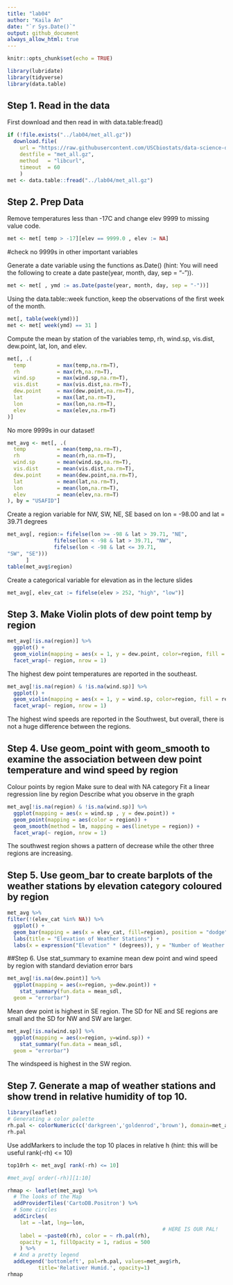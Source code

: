 ```yaml
---
title: "lab04"
author: "Kaila An"
date: "`r Sys.Date()`"
output: github_document
always_allow_html: true 
---
```


```r
knitr::opts_chunk$set(echo = TRUE)
```

```r
library(lubridate)
library(tidyverse)
library(data.table)
```



## Step 1. Read in the data
First download and then read in with data.table:fread()

```r
if (!file.exists("../lab04/met_all.gz"))
  download.file(
    url = "https://raw.githubusercontent.com/USCbiostats/data-science-data/master/02_met/met_all.gz",
    destfile = "met_all.gz",
    method   = "libcurl",
    timeout  = 60
    )
met <- data.table::fread("../lab04/met_all.gz")
```


## Step 2. Prep Data

Remove temperatures less than -17C and change elev 9999 to missing value code.
```r
met <- met[ temp > -17][elev == 9999.0 , elev := NA]
```

#check no 9999s in other important variables

Generate a date variable using the functions as.Date() (hint: You will need the following to create a date paste(year, month, day, sep = "-")).
```r
met <- met[ , ymd := as.Date(paste(year, month, day, sep = "-"))] 
```


Using the data.table::week function, keep the observations of the first week of the month.

```r
met[, table(week(ymd))]
met <- met[ week(ymd) == 31 ]
```


Compute the mean by station of the variables temp, rh, wind.sp, vis.dist, dew.point, lat, lon, and elev.

```r
met[, .(
  temp          = max(temp,na.rm=T),
  rh            = max(rh,na.rm=T),
  wind.sp       = max(wind.sp,na.rm=T),
  vis.dist      = max(vis.dist,na.rm=T),
  dew.point     = max(dew.point,na.rm=T),
  lat           = max(lat,na.rm=T),
  lon           = max(lon,na.rm=T),
  elev          = max(elev,na.rm=T)
)]
```
No more 9999s in our dataset!

```r
met_avg <- met[, .(
  temp          = mean(temp,na.rm=T),
  rh            = mean(rh,na.rm=T),
  wind.sp       = mean(wind.sp,na.rm=T),
  vis.dist      = mean(vis.dist,na.rm=T),
  dew.point     = mean(dew.point,na.rm=T),
  lat           = mean(lat,na.rm=T),
  lon           = mean(lon,na.rm=T),
  elev          = mean(elev,na.rm=T)
), by = "USAFID"]
```

Create a region variable for NW, SW, NE, SE based on lon = -98.00 and lat = 39.71 degrees
```r
met_avg[, region:= fifelse(lon >= -98 & lat > 39.71, "NE",
               fifelse(lon < -98 & lat > 39.71, "NW",
               fifelse(lon < -98 & lat <= 39.71, 
"SW", "SE")))
      ]
table(met_avg$region)
```


Create a categorical variable for elevation as in the lecture slides

```r
met_avg[, elev_cat := fifelse(elev > 252, "high", "low")]
```


## Step 3. Make Violin plots of dew point temp by region

```r
met_avg[!is.na(region)] %>% 
  ggplot() + 
  geom_violin(mapping = aes(x = 1, y = dew.point, color=region, fill = region)) + 
  facet_wrap(~ region, nrow = 1)
```

The highest dew point temperatures are reported in the southeast.


```r
met_avg[!is.na(region) & !is.na(wind.sp)] %>% 
  ggplot() + 
  geom_violin(mapping = aes(x = 1, y = wind.sp, color=region, fill = region)) + 
  facet_wrap(~ region, nrow = 1)
```

The highest wind speeds are reported in the Southwest, but overall, there is not a huge difference between the regions.

## Step 4. Use geom_point with geom_smooth to examine the association between dew point temperature and wind speed by region

Colour points by region
Make sure to deal with NA category
Fit a linear regression line by region
Describe what you observe in the graph

```r
met_avg[!is.na(region) & !is.na(wind.sp)] %>% 
  ggplot(mapping = aes(x = wind.sp , y = dew.point)) + 
  geom_point(mapping = aes(color = region)) +
  geom_smooth(method = lm, mapping = aes(linetype = region)) +
  facet_wrap(~ region, nrow = 1)
```

The southwest region shows a pattern of decrease while the other three regions are increasing.

## Step 5. Use geom_bar to create barplots of the weather stations by elevation category coloured by region

```r
met_avg %>%
filter(!(elev_cat %in% NA)) %>% 
  ggplot() + 
  geom_bar(mapping = aes(x = elev_cat, fill=region), position = "dodge") + scale_fill_brewer(palette = "Blues") +
  labs(title = "Elevation of Weather Stations") + 
  labs(x = expression("Elevation" * (degrees)), y = "Number of Weather Stations")
```


##Step 6. Use stat_summary to examine mean dew point and wind speed by region with standard deviation error bars

```r
met_avg[!is.na(dew.point)] %>%
  ggplot(mapping = aes(x=region, y=dew.point)) + 
    stat_summary(fun.data = mean_sdl,
  geom = "errorbar")
```

Mean dew point is highest in SE region.  The SD for NE and SE regions are small and the SD for NW and SW are larger.


```r
met_avg[!is.na(wind.sp)] %>%
  ggplot(mapping = aes(x=region, y=wind.sp)) + 
    stat_summary(fun.data = mean_sdl, 
  geom = "errorbar")
```

The windspeed is highest in the SW region.


## Step 7. Generate a map of weather stations and show trend in relative humidity of top 10.

```r
library(leaflet)
# Generating a color palette
rh.pal <- colorNumeric(c('darkgreen','goldenrod','brown'), domain=met_avg$rh)
rh.pal
```

Use addMarkers to include the top 10 places in relative h (hint: this will be useful rank(-rh) <= 10)

```r
top10rh <- met_avg[ rank(-rh) <= 10]
```

```r
#met_avg[ order(-rh)][1:10]
```

```r
rhmap <- leaflet(met_avg) %>% 
  # The looks of the Map
  addProviderTiles('CartoDB.Positron') %>% 
  # Some circles
  addCircles(
    lat = ~lat, lng=~lon,
                                                  # HERE IS OUR PAL!
    label = ~paste0(rh), color = ~ rh.pal(rh),
    opacity = 1, fillOpacity = 1, radius = 500
    ) %>%
  # And a pretty legend
  addLegend('bottomleft', pal=rh.pal, values=met_avg$rh,
          title='Relativer Humid.', opacity=1)
rhmap
```




